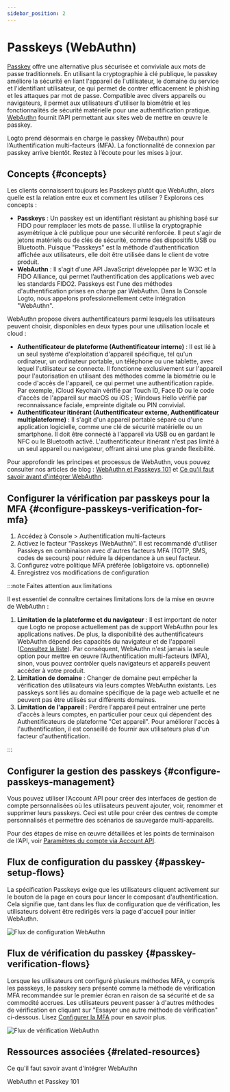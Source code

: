 ```yaml
---
sidebar_position: 2
---
```


# Passkeys (WebAuthn)

[Passkey](https://auth.wiki/passkey) offre une alternative plus sécurisée et conviviale aux mots de passe traditionnels. En utilisant la cryptographie à clé publique, le passkey améliore la sécurité en liant l'appareil de l'utilisateur, le domaine du service et l'identifiant utilisateur, ce qui permet de contrer efficacement le phishing et les attaques par mot de passe. Compatible avec divers appareils ou navigateurs, il permet aux utilisateurs d'utiliser la biométrie et les fonctionnalités de sécurité matérielle pour une authentification pratique. [WebAuthn](https://auth.wiki/webauthn) fournit l’API permettant aux sites web de mettre en œuvre le passkey.

Logto prend désormais en charge le passkey (Webauthn) pour l’Authentification multi-facteurs (MFA). La fonctionnalité de connexion par passkey arrive bientôt. Restez à l’écoute pour les mises à jour.

## Concepts \{#concepts}

Les clients connaissent toujours les Passkeys plutôt que WebAuthn, alors quelle est la relation entre eux et comment les utiliser ? Explorons ces concepts :

- **Passkeys** : Un passkey est un identifiant résistant au phishing basé sur FIDO pour remplacer les mots de passe. Il utilise la cryptographie asymétrique à clé publique pour une sécurité renforcée. Il peut s'agir de jetons matériels ou de clés de sécurité, comme des dispositifs USB ou Bluetooth. Puisque "Passkeys" est la méthode d'authentification affichée aux utilisateurs, elle doit être utilisée dans le client de votre produit.
- **WebAuthn** : Il s'agit d'une API JavaScript développée par le W3C et la FIDO Alliance, qui permet l’authentification des applications web avec les standards FIDO2. Passkeys est l'une des méthodes d'authentification prises en charge par WebAuthn. Dans la Console Logto, nous appelons professionnellement cette intégration "WebAuthn".

WebAuthn propose divers authentificateurs parmi lesquels les utilisateurs peuvent choisir, disponibles en deux types pour une utilisation locale et cloud :

- **Authentificateur de plateforme (Authentificateur interne)** : Il est lié à un seul système d'exploitation d'appareil spécifique, tel qu'un ordinateur, un ordinateur portable, un téléphone ou une tablette, avec lequel l'utilisateur se connecte. Il fonctionne exclusivement sur l'appareil pour l'autorisation en utilisant des méthodes comme la biométrie ou le code d'accès de l'appareil, ce qui permet une authentification rapide. Par exemple, iCloud Keychain vérifié par Touch ID, Face ID ou le code d'accès de l'appareil sur macOS ou iOS ; Windows Hello vérifié par reconnaissance faciale, empreinte digitale ou PIN convivial.
- **Authentificateur itinérant (Authentificateur externe, Authentificateur multiplateforme)** : Il s'agit d'un appareil portable séparé ou d'une application logicielle, comme une clé de sécurité matérielle ou un smartphone. Il doit être connecté à l'appareil via USB ou en gardant le NFC ou le Bluetooth activé. L'authentificateur itinérant n'est pas limité à un seul appareil ou navigateur, offrant ainsi une plus grande flexibilité.

Pour approfondir les principes et processus de WebAuthn, vous pouvez consulter nos articles de blog : [WebAuthn et Passkeys 101](https://blog.logto.io/web-authn-and-passkey-101/) et [Ce qu'il faut savoir avant d'intégrer WebAuthn](https://blog.logto.io/webauthn-base-knowledge/).

## Configurer la vérification par passkeys pour la MFA \{#configure-passkeys-verification-for-mfa}

1. Accédez à <CloudLink to="/mfa">Console > Authentification multi-facteurs</CloudLink>
2. Activez le facteur "Passkeys (WebAuthn)". Il est recommandé d'utiliser Passkeys en combinaison avec d'autres facteurs MFA (TOTP, SMS, codes de secours) pour réduire la dépendance à un seul facteur.
3. Configurez votre politique MFA préférée (obligatoire vs. optionnelle)
4. Enregistrez vos modifications de configuration

:::note Faites attention aux limitations

Il est essentiel de connaître certaines limitations lors de la mise en œuvre de WebAuthn :

1. **Limitation de la plateforme et du navigateur** : Il est important de noter que Logto ne propose actuellement pas de support WebAuthn pour les applications natives. De plus, la disponibilité des authentificateurs WebAuthn dépend des capacités du navigateur et de l'appareil ([Consultez la liste](https://caniuse.com/?search=webauthn)). Par conséquent, WebAuthn n'est jamais la seule option pour mettre en œuvre l’Authentification multi-facteurs (MFA), sinon, vous pouvez contrôler quels navigateurs et appareils peuvent accéder à votre produit.
2. **Limitation de domaine** : Changer de domaine peut empêcher la vérification des utilisateurs via leurs comptes WebAuthn existants. Les passkeys sont liés au domaine spécifique de la page web actuelle et ne peuvent pas être utilisés sur différents domaines.
3. **Limitation de l'appareil** : Perdre l'appareil peut entraîner une perte d'accès à leurs comptes, en particulier pour ceux qui dépendent des Authentificateurs de plateforme "Cet appareil". Pour améliorer l'accès à l'authentification, il est conseillé de fournir aux utilisateurs plus d'un facteur d'authentification.

:::

## Configurer la gestion des passkeys \{#configure-passkeys-management}

Vous pouvez utiliser l’Account API pour créer des interfaces de gestion de compte personnalisées où les utilisateurs peuvent ajouter, voir, renommer et supprimer leurs passkeys. Ceci est utile pour créer des centres de compte personnalisés et permettre des scénarios de sauvegarde multi-appareils.

Pour des étapes de mise en œuvre détaillées et les points de terminaison de l’API, voir [Paramètres du compte via Account API](/end-user-flows/account-settings/by-account-api#link-a-new-webauthn-passkey).

## Flux de configuration du passkey \{#passkey-setup-flows}

La spécification Passkeys exige que les utilisateurs cliquent activement sur le bouton de la page en cours pour lancer le composant d'authentification. Cela signifie que, tant dans les flux de configuration que de vérification, les utilisateurs doivent être redirigés vers la page d'accueil pour initier WebAuthn.

<img src="/img/assets/webauthn-setup-flow.png" alt="Flux de configuration WebAuthn" />

## Flux de vérification du passkey \{#passkey-verification-flows}

Lorsque les utilisateurs ont configuré plusieurs méthodes MFA, y compris les passkeys, le passkey sera présenté comme la méthode de vérification MFA recommandée sur le premier écran en raison de sa sécurité et de sa commodité accrues. Les utilisateurs peuvent passer à d'autres méthodes de vérification en cliquant sur "Essayer une autre méthode de vérification" ci-dessous. Lisez [Configurer la MFA](/end-user-flows/mfa/configure-mfa#mfa-verification-flow) pour en savoir plus.

<img src="/img/assets/webauthn-verification-flow.png" alt="Flux de vérification WebAuthn" />

## Ressources associées \{#related-resources}

<Url href="https://blog.logto.io/webauthn-base-knowledge">
  Ce qu'il faut savoir avant d'intégrer WebAuthn
</Url>

<Url href="https://blog.logto.io/web-authn-and-passkey-101">WebAuthn et Passkey 101</Url>
